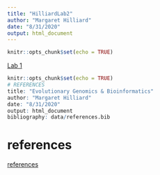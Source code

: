 ```yaml
---
title: "HilliardLab2"
author: "Margaret Hilliard"
date: "8/31/2020"
output: html_document
---
```


```r
knitr::opts_chunk$set(echo = TRUE)
```
[Lab 1](lab1_Hilliard.html)
```r
knitr::opts_chunk$set(echo = TRUE)
# REFERENCES
title: "Evolutionary Genomics & Bioinformatics"
author: "Margaret Hilliard"
date: "8/31/2020"
output: html_document
bibliography: data/references.bib
```
# references 
[references](references.bib)
